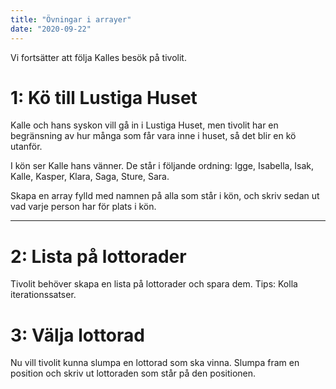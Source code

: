 ```yaml
---
title: "Övningar i arrayer"
date: "2020-09-22"
---
```


Vi fortsätter att följa Kalles besök på tivolit.

# 1: Kö till Lustiga Huset
Kalle och hans syskon vill gå in i Lustiga Huset, men tivolit har en begränsning av hur många som får vara inne i huset, så det blir en kö utanför.

I kön ser Kalle hans vänner. De står i följande ordning:
Igge, Isabella, Isak, Kalle, Kasper, Klara, Saga, Sture, Sara.

Skapa en array fylld med namnen på alla som står i kön, och skriv sedan ut vad varje person har för plats i kön.

---

# 2: Lista på lottorader
Tivolit behöver skapa en lista på lottorader och spara dem. Tips: Kolla iterationssatser.

# 3: Välja lottorad
Nu vill tivolit kunna slumpa en lottorad som ska vinna. Slumpa fram en position och skriv ut lottoraden som står på den positionen.